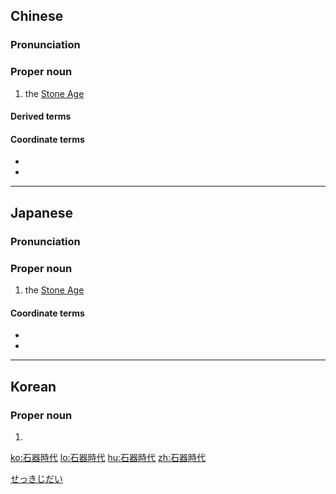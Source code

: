 {{also|石器时代}}
==Chinese==
{{zh-forms|s=石器时代|type=22}}
{{wikipedia|lang=zh}}
{{wikipedia|lang=yue}}

===Pronunciation===
{{zh-pron
|m=Shíqì Shídài
|c=sek6 hei3 si4 doi6
|cat=pn
}}

===Proper noun===
{{zh-proper noun}}

# {{lb|zh|archaeology}} the [[Stone Age]]

====Derived terms====
{{zh-der|新石器時代}}

====Coordinate terms====
* {{zh-l|青銅器時代}}
* {{zh-l|鐵器時代}}
{{zh-cat|Time}}

----

==Japanese==
{{wikipedia|lang=ja}}
{{ja-kanjitab|せき|k1=せっ|き|じ|だい|yomi=o}}

===Pronunciation===
{{ja-pron|acc=4|せっき じだい|y=o}}

===Proper noun===
{{ja-pos|proper|せっき じだい|hhira=せききじだい}}

# {{lb|ja|sort=せっきじだい|archaeology}} the [[Stone Age]]

====Coordinate terms====
* {{ja-l|青銅器時代}}
* {{ja-l|鉄器時代}}
[[Category:ja:Time|せっきじだい]]
----

==Korean==
{{ko-hanjatab}}

===Proper noun===
{{ko-proper noun|hangeul=석기 시대|mr=Sŏkki Sidae|y=Sekqki Sitay|rv=Seokgi Sidae}}

# {{hanja form of|석기 시대|[[Stone Age]]}}
[[ko:石器時代]]
[[lo:石器時代]]
[[hu:石器時代]]
[[zh:石器時代]]